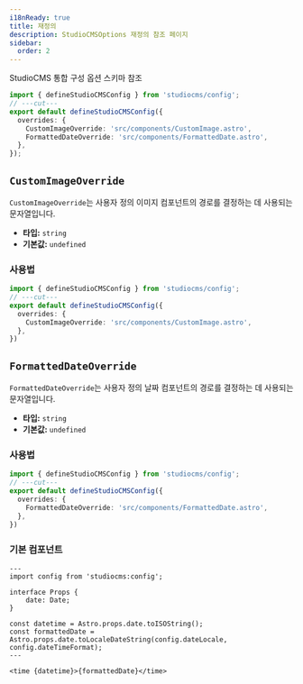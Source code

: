 ```yaml
---
i18nReady: true
title: 재정의
description: StudioCMSOptions 재정의 참조 페이지
sidebar:
  order: 2
---
```



StudioCMS 통합 구성 옵션 스키마 참조

```ts twoslash title="studiocms.config.mjs"
import { defineStudioCMSConfig } from 'studiocms/config';
// ---cut---
export default defineStudioCMSConfig({
  overrides: {
    CustomImageOverride: 'src/components/CustomImage.astro',
    FormattedDateOverride: 'src/components/FormattedDate.astro',
  },
});
```

## `CustomImageOverride`

`CustomImageOverride`는 사용자 정의 이미지 컴포넌트의 경로를 결정하는 데 사용되는 문자열입니다.

- **타입:** `string`
- **기본값:** `undefined`

### 사용법

```ts twoslash {3} title="studiocms.config.mjs"
import { defineStudioCMSConfig } from 'studiocms/config';
// ---cut---
export default defineStudioCMSConfig({
  overrides: {
    CustomImageOverride: 'src/components/CustomImage.astro',
  },
})
```

## `FormattedDateOverride`

`FormattedDateOverride`는 사용자 정의 날짜 컴포넌트의 경로를 결정하는 데 사용되는 문자열입니다.

- **타입:** `string`
- **기본값:** `undefined`

### 사용법

```ts twoslash {3} title="studiocms.config.mjs"
import { defineStudioCMSConfig } from 'studiocms/config';
// ---cut---
export default defineStudioCMSConfig({
  overrides: {
    FormattedDateOverride: 'src/components/FormattedDate.astro',
  },
})
```

### 기본 컴포넌트

```astro title="FormattedDate.astro"
---
import config from 'studiocms:config';

interface Props {
	date: Date;
}

const datetime = Astro.props.date.toISOString();
const formattedDate = Astro.props.date.toLocaleDateString(config.dateLocale, config.dateTimeFormat);
---

<time {datetime}>{formattedDate}</time>
```

